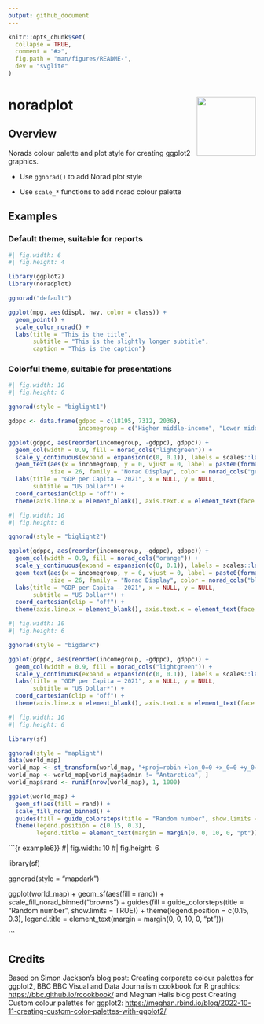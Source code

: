 ```yaml
---
output: github_document
---
```


```r
knitr::opts_chunk$set(
  collapse = TRUE,
  comment = "#>",
  fig.path = "man/figures/README-",
  dev = "svglite"
)
```

# noradplot <img src="man/figures/sticker.png" align="right" width="120"/>

## Overview

Norads colour palette and plot style for creating ggplot2 graphics.

-   Use `ggnorad()` to add Norad plot style

-   Use `scale_*` functions to add norad colour palette

## Examples

### Default theme, suitable for reports

```r
#| fig.width: 6
#| fig.height: 4

library(ggplot2)
library(noradplot)

ggnorad("default")

ggplot(mpg, aes(displ, hwy, color = class)) + 
  geom_point() +
  scale_color_norad() +
  labs(title = "This is the title",
       subtitle = "This is the slightly longer subtitle",
       caption = "This is the caption")
```

### Colorful theme, suitable for presentations

```r
#| fig.width: 10
#| fig.height: 6

ggnorad(style = "biglight1")

gdppc <- data.frame(gdppc = c(18195, 7312, 2036),
                    incomegroup = c("Higher middle-income", "Lower middle-income", "Low-income"))

ggplot(gdppc, aes(reorder(incomegroup, -gdppc), gdppc)) + 
  geom_col(width = 0.9, fill = norad_cols("lightgreen")) +
  scale_y_continuous(expand = expansion(c(0, 0.1)), labels = scales::label_comma(big.mark = " ")) +
  geom_text(aes(x = incomegroup, y = 0, vjust = 0, label = paste0(format(round(gdppc, 1), big.mark = " "))),
            size = 26, family = "Norad Display", color = norad_cols("green")) +
  labs(title = "GDP per Capita – 2021", x = NULL, y = NULL,
       subtitle = "US Dollar*") +
  coord_cartesian(clip = "off") +
  theme(axis.line.x = element_blank(), axis.text.x = element_text(face = "bold"))

```

```r
#| fig.width: 10
#| fig.height: 6

ggnorad(style = "biglight2")

ggplot(gdppc, aes(reorder(incomegroup, -gdppc), gdppc)) + 
  geom_col(width = 0.9, fill = norad_cols("orange")) +
  scale_y_continuous(expand = expansion(c(0, 0.1)), labels = scales::label_comma(big.mark = " ")) +
  geom_text(aes(x = incomegroup, y = 0, vjust = 0, label = paste0(format(round(gdppc, 1), big.mark = " "))),
            size = 26, family = "Norad Display", color = norad_cols("blue")) +
  labs(title = "GDP per Capita – 2021", x = NULL, y = NULL,
       subtitle = "US Dollar*") +
  coord_cartesian(clip = "off") +
  theme(axis.line.x = element_blank(), axis.text.x = element_text(face = "bold"))


```

```r
#| fig.width: 10
#| fig.height: 6

ggnorad(style = "bigdark")

ggplot(gdppc, aes(reorder(incomegroup, -gdppc), gdppc)) + 
  geom_col(width = 0.9, fill = norad_cols("lightgreen")) +
  scale_y_continuous(expand = expansion(c(0, 0.1)), labels = scales::label_comma(big.mark = " ")) +
  labs(title = "GDP per Capita – 2021", x = NULL, y = NULL,
       subtitle = "US Dollar*") +
  coord_cartesian(clip = "off") +
  theme(axis.line.x = element_blank(), axis.text.x = element_text(face = "bold"))

```

```r
#| fig.width: 10
#| fig.height: 6

library(sf)

ggnorad(style = "maplight")
data(world_map)
world_map <- st_transform(world_map, "+proj=robin +lon_0=0 +x_0=0 +y_0=0 +R=6371000 +units=m +no_defs +type=crs")
world_map <- world_map[world_map$admin != "Antarctica", ]
world_map$rand <- runif(nrow(world_map), 1, 1000)

ggplot(world_map) + 
  geom_sf(aes(fill = rand)) +
  scale_fill_norad_binned() +
  guides(fill = guide_colorsteps(title = "Random number", show.limits = TRUE)) +
  theme(legend.position = c(0.15, 0.3),
        legend.title = element_text(margin = margin(0, 0, 10, 0, "pt")))

```

```{r example6}}
#| fig.width: 10
#| fig.height: 6

library(sf)

ggnorad(style = "mapdark")

ggplot(world_map) + 
  geom_sf(aes(fill = rand)) + 
  scale_fill_norad_binned("browns") +
  guides(fill = guide_colorsteps(title = "Random number", show.limits = TRUE)) +
  theme(legend.position = c(0.15, 0.3),
        legend.title = element_text(margin = margin(0, 0, 10, 0, "pt")))

```

## Credits

Based on Simon Jackson's blog post: Creating corporate colour palettes for ggplot2, BBC BBC Visual and Data Journalism cookbook for R graphics: <https://bbc.github.io/rcookbook/> and Meghan Halls blog post Creating Custom colour palettes for ggplot2: <https://meghan.rbind.io/blog/2022-10-11-creating-custom-color-palettes-with-ggplot2/>
